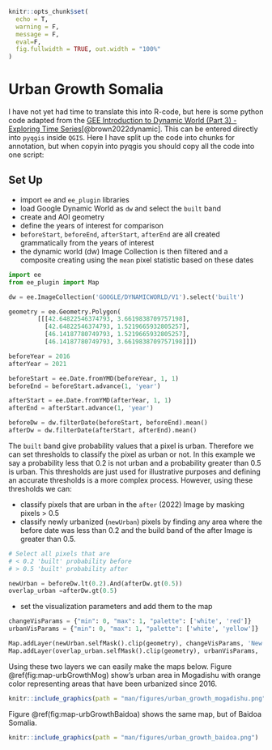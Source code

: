 ```{r}
knitr::opts_chunk$set(
  echo = T,
  warning = F,
  message = F,
  eval=F,
  fig.fullwidth = TRUE, out.width = "100%"
)
```
# Urban Growth Somalia

I have not yet had time to translate this into R-code, but here is some python code adapted from the [GEE Introduction to Dynamic World (Part 3) - Exploring Time Series](https://developers.google.com/earth-engine/tutorials/community/introduction-to-dynamic-world-pt-3)[@brown2022dynamic]. This can be entered directly into `pyqgis` inside `QGIS`. Here I have split up the code into chunks for annotation, but when copyin into pyqgis you should copy all the code into one script:


## Set Up

- import `ee` and `ee_plugin` libraries
- load Google Dynamic World as `dw` and select the `built` band
- create and AOI geometry
- define the years of interest for comparison
- `beforeStart`, `beforeEnd`, `afterStart`, `afterEnd` are all created grammatically from the years of interest
- the dynamic world (dw) Image Collection is then filtered and a  composite creating using the `mean` pixel statistic based on these dates

```{python }

import ee
from ee_plugin import Map

dw = ee.ImageCollection('GOOGLE/DYNAMICWORLD/V1').select('built')

geometry = ee.Geometry.Polygon(
        [[[42.64822546374793, 3.6619838709757198],
          [42.64822546374793, 1.5219665932805257],
          [46.14187780749793, 1.5219665932805257],
          [46.14187780749793, 3.6619838709757198]]])

beforeYear = 2016
afterYear = 2021

beforeStart = ee.Date.fromYMD(beforeYear, 1, 1)
beforeEnd = beforeStart.advance(1, 'year')

afterStart = ee.Date.fromYMD(afterYear, 1, 1)
afterEnd = afterStart.advance(1, 'year')

beforeDw = dw.filterDate(beforeStart, beforeEnd).mean()
afterDw = dw.filterDate(afterStart, afterEnd).mean()
```

The `built` band give probability values that a pixel is urban. Therefore we can set thresholds to classify the pixel as urban or not. In this example we say a probability less that 0.2 is not urban and a probability greater than 0.5 is urban. This thresholds are just used for illustrative purposes and defining an accurate thresholds is a more complex process. However, using these thresholds we can:

- classify pixels that are urban in the `after` (2022) Image  by masking pixels > 0.5
- classify newly urbanized (`newUrban`) pixels by finding any area where the before date was less than 0.2 and the build band of the after Image is greater than 0.5.


```{python}
# Select all pixels that are
# < 0.2 'built' probability before
# > 0.5 'built' probability after

newUrban = beforeDw.lt(0.2).And(afterDw.gt(0.5))
overlap_urban =afterDw.gt(0.5)

```


- set the visualization parameters and add them to the map
```{python}
changeVisParams = {"min": 0, "max": 1, "palette": ['white', 'red']}
urbanVisParams = {"min": 0, "max": 1, "palette": ['white', 'yellow']}

Map.addLayer(newUrban.selfMask().clip(geometry), changeVisParams, 'New Urban (Masked)')
Map.addLayer(overlap_urban.selfMask().clip(geometry), urbanVisParams, 'Urban (Masked)')
```

Using these two layers we can easily make the maps below.  Figure \@ref(fig:map-urbGrowthMog) show's urban area in Mogadishu with orange color representing areas that have been urbanized since 2016.

```{r map-urbGrowthMog,fig.cap='Urban growth detected in Mogadishu Somalia from 2016 to 2022' , echo=F,eval=T, results="asis"}
knitr::include_graphics(path = "man/figures/urban_growth_mogadishu.png")
```


Figure \@ref(fig:map-urbGrowthBaidoa) shows the same map, but of Baidoa Somalia.

```{r map-urbGrowthBaidoa, fig.cap='Urban growth detected in Baidoa Somalia from 2016 to 2022' ,echo=F, eval=T, results="asis"}
knitr::include_graphics(path = "man/figures/urban_growth_baidoa.png")
```

